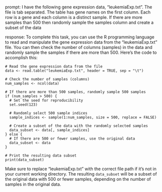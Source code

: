 prompt:
I have the following gene expression data, "leukemiaExp.txt". The file is tab separated. The table has gene names on the first column. Each row is a gene and each column is a distinct sample.  If there are more samples than 500 then randomly sample the samples column and create a subset of the data

response:
To complete this task, you can use the R programming language to read and manipulate the gene expression data from the "leukemiaExp.txt" file. You can then check the number of columns (samples) in the data and randomly sample the samples if there are more than 500. Here's the code to accomplish this:

```
# Read the gene expression data from the file
data <- read.table("leukemiaExp.txt", header = TRUE, sep = "\t")

# Check the number of samples (columns)
num_samples <- ncol(data)

# If there are more than 500 samples, randomly sample 500 samples
if (num_samples > 500) {
  # Set the seed for reproducibility
  set.seed(123)
  
  # Randomly select 500 sample indices
  sample_indices <- sample(1:num_samples, size = 500, replace = FALSE)
  
  # Create a subset of the data with the randomly selected samples
  data_subset <- data[, sample_indices]
} else {
  # If there are 500 or fewer samples, use the original data
  data_subset <- data
}

# Print the resulting data subset
print(data_subset)
```

Make sure to replace "leukemiaExp.txt" with the correct file path if it's not in your current working directory. The resulting `data_subset` will be a subset of the original data with 500 or fewer samples, depending on the number of samples in the original data.

